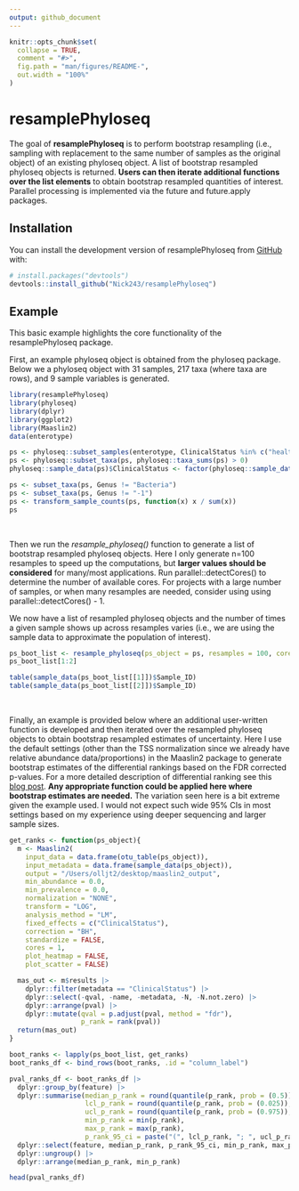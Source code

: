 ```yaml
---
output: github_document
---
```


<!-- README.md is generated from README.Rmd. Please edit that file -->

```r
knitr::opts_chunk$set(
  collapse = TRUE,
  comment = "#>",
  fig.path = "man/figures/README-",
  out.width = "100%"
)
```

# resamplePhyloseq

<!-- badges: start -->
<!-- badges: end -->

The goal of **resamplePhyloseq** is to perform bootstrap resampling (i.e., sampling with replacement to the same number of samples as the original object) of an existing phyloseq object. A list of bootstrap resampled phyloseq objects is returned. **Users can then iterate additional functions over the list elements** to obtain bootstrap resampled quantities of interest. Parallel processing is implemented via the future and future.apply packages.

## Installation

You can install the development version of resamplePhyloseq from [GitHub](https://github.com/) with:

``` r
# install.packages("devtools")
devtools::install_github("Nick243/resamplePhyloseq")
```

## Example

This basic example highlights the core functionality of the resamplePhyloseq package. 

First, an example phyloseq object is obtained from the phyloseq package. Below we a phyloseq object with 31 samples, 217 taxa (where taxa are rows), and 9 sample variables is generated.

```r
library(resamplePhyloseq)
library(phyloseq)
library(dplyr)
library(ggplot2)
library(Maaslin2)
data(enterotype)

ps <- phyloseq::subset_samples(enterotype, ClinicalStatus %in% c("healthy", "obese"))
ps <- phyloseq::subset_taxa(ps, phyloseq::taxa_sums(ps) > 0)
phyloseq::sample_data(ps)$ClinicalStatus <- factor(phyloseq::sample_data(ps)$ClinicalStatus, levels = c("healthy", "obese"))

ps <- subset_taxa(ps, Genus != "Bacteria")
ps <- subset_taxa(ps, Genus != "-1")
ps <- transform_sample_counts(ps, function(x) x / sum(x))
ps
```

<br>


Then we run the *resample_phyloseq()* function to generate a list of bootstrap resampled phyloseq objects. Here I only generate n=100 resamples to speed up the computations, but **larger values should be considered** for many/most applications. Run parallel::detectCores() to determine the number of available cores. For projects with a large number of samples, or when many resamples are needed, consider using using parallel::detectCores() - 1. 

We now have a list of resampled phyloseq objects and the number of times a given sample shows up across resamples varies (i.e., we are using the sample data to approximate the population of interest). 
```r
ps_boot_list <- resample_phyloseq(ps_object = ps, resamples = 100, cores = 7, future_seed = 243)
ps_boot_list[1:2]

table(sample_data(ps_boot_list[[1]])$Sample_ID)
table(sample_data(ps_boot_list[[2]])$Sample_ID)
```

<br>

Finally, an example is provided below where an additional user-written function is developed and then iterated over the resampled phyloseq objects to obtain bootstrap resampled estimates of uncertainty. Here I use the default settings (other than the TSS normalization since we already have relative abundance data/proportions) in the Maaslin2 package to generate bootstrap estimates of the differential rankings based on the FDR corrected p-values. For a more detailed description of differential ranking see this [blog post](https://www.nicholas-ollberding.com/post/bootstrap-resampling-for-ranking-differentially-abundant-taxa/). **Any appropriate function could be applied here where bootstrap estimates are needed.** The variation seen here is a bit extreme given the example used. I would not expect such wide 95% CIs in most settings based on my experience using deeper sequencing and larger sample sizes. 

```r
get_ranks <- function(ps_object){
  m <- Maaslin2(
    input_data = data.frame(otu_table(ps_object)),
    input_metadata = data.frame(sample_data(ps_object)),
    output = "/Users/olljt2/desktop/maaslin2_output",
    min_abundance = 0.0,
    min_prevalence = 0.0,
    normalization = "NONE",
    transform = "LOG",
    analysis_method = "LM",
    fixed_effects = c("ClinicalStatus"),
    correction = "BH",
    standardize = FALSE,
    cores = 1,
    plot_heatmap = FALSE,
    plot_scatter = FALSE)

  mas_out <- m$results |>
    dplyr::filter(metadata == "ClinicalStatus") |>
    dplyr::select(-qval, -name, -metadata, -N, -N.not.zero) |>
    dplyr::arrange(pval) |>
    dplyr::mutate(qval = p.adjust(pval, method = "fdr"),
                  p_rank = rank(pval))
  return(mas_out)
}

boot_ranks <- lapply(ps_boot_list, get_ranks) 
boot_ranks_df <- bind_rows(boot_ranks, .id = "column_label")
```
```r
pval_ranks_df <- boot_ranks_df |>
  dplyr::group_by(feature) |>
  dplyr::summarise(median_p_rank = round(quantile(p_rank, prob = (0.5)), 0),
                   lcl_p_rank = round(quantile(p_rank, prob = (0.025)), 0),
                   ucl_p_rank = round(quantile(p_rank, prob = (0.975)), 0),
                   min_p_rank = min(p_rank),
                   max_p_rank = max(p_rank),
                   p_rank_95_ci = paste("(", lcl_p_rank, "; ", ucl_p_rank, ")", sep = "")) |>
  dplyr::select(feature, median_p_rank, p_rank_95_ci, min_p_rank, max_p_rank) |>
  dplyr::ungroup() |>
  dplyr::arrange(median_p_rank, min_p_rank)

head(pval_ranks_df)
```



